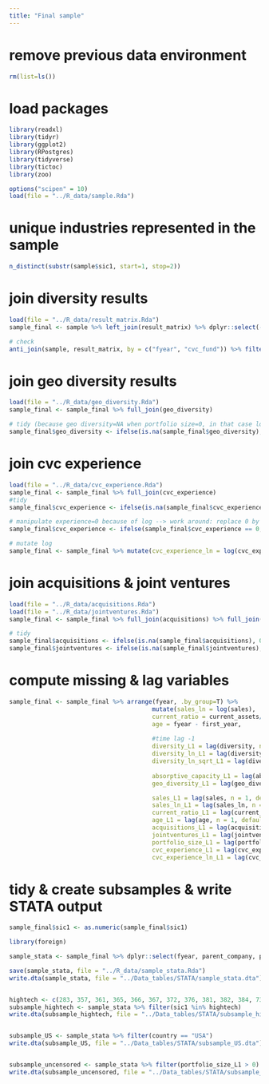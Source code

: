 ```yaml
---
title: "Final sample"
---
```


# remove previous data environment
```r
rm(list=ls())
```


# load packages
```r
library(readxl)
library(tidyr)
library(ggplot2)
library(RPostgres)
library(tidyverse)
library(tictoc)
library(zoo)
```


```r
options("scipen" = 10)
load(file = "../R_data/sample.Rda")
```


# unique industries represented in the sample
```r
n_distinct(substr(sample$sic1, start=1, stop=2))
```


# join diversity results
```r
load(file = "../R_data/result_matrix.Rda")
sample_final <- sample %>% left_join(result_matrix) %>% dplyr::select(-starts_with("sic"), sic1)

# check 
anti_join(sample, result_matrix, by = c("fyear", "cvc_fund")) %>% filter(fyear == 2014)
```


# join geo diversity results
```r
load(file = "../R_data/geo_diversity.Rda")
sample_final <- sample_final %>% full_join(geo_diversity)

# tidy (because geo diversity=NA when portfolio size=0, in that case logically geo diversity should also be 0)
sample_final$geo_diversity <- ifelse(is.na(sample_final$geo_diversity), 0, sample_final$geo_diversity)
```


# join cvc experience
```r
load(file = "../R_data/cvc_experience.Rda")
sample_final <- sample_final %>% full_join(cvc_experience)
#tidy
sample_final$cvc_experience <- ifelse(is.na(sample_final$cvc_experience), 0, sample_final$cvc_experience)

# manipulate experience=0 because of log --> work around: replace 0 by 2nd min value of distribution
sample_final$cvc_experience <- ifelse(sample_final$cvc_experience == 0, min(sample_final$cvc_experience[sample_final$cvc_experience != min(sample_final$cvc_experience)]), sample_final$cvc_experience)

# mutate log
sample_final <- sample_final %>% mutate(cvc_experience_ln = log(cvc_experience))
```


# join acquisitions & joint ventures
```r
load(file = "../R_data/acquisitions.Rda")
load(file = "../R_data/jointventures.Rda")
sample_final <- sample_final %>% full_join(acquisitions) %>% full_join(jointventures)

# tidy
sample_final$acquisitions <- ifelse(is.na(sample_final$acquisitions), 0, sample_final$acquisitions)
sample_final$jointventures <- ifelse(is.na(sample_final$jointventures), 0, sample_final$jointventures)
```


# compute missing & lag variables
```r
sample_final <- sample_final %>% arrange(fyear, .by_group=T) %>% 
                                        mutate(sales_ln = log(sales),
                                        current_ratio = current_assets/current_liabilies,
                                        age = fyear - first_year,
                                        
                                        #time lag -1
                                        diversity_L1 = lag(diversity, n = 1, default = NA),
                                        diversity_ln_L1 = lag(diversity_ln, n = 1, default = NA),
                                        diversity_ln_sqrt_L1 = lag(diversity_ln_sqrt, n = 1, default = NA),
                                        
                                        absorptive_capacity_L1 = lag(absorptive_capacity, n = 1, default = NA),
                                        geo_diversity_L1 = lag(geo_diversity, n = 1, default = NA),

                                        sales_L1 = lag(sales, n = 1, default = NA),
                                        sales_ln_L1 = lag(sales_ln, n = 1, default = NA),
                                        current_ratio_L1 = lag(current_ratio, n = 1, default = NA),
                                        age_L1 = lag(age, n = 1, default = NA),
                                        acquisitions_L1 = lag(acquisitions, n = 1, default = NA),
                                        jointventures_L1 = lag(jointventures, n = 1, default = NA),
                                        portfolio_size_L1 = lag(portfolio_size, n = 1, default = NA),
                                        cvc_experience_L1 = lag(cvc_experience, n = 1, default = NA),
                                        cvc_experience_ln_L1 = lag(cvc_experience_ln, n = 1, default = NA)) 
```



# tidy & create subsamples & write STATA output
```r
sample_final$sic1 <- as.numeric(sample_final$sic1)

library(foreign)

sample_stata <- sample_final %>% dplyr::select(fyear, parent_company, patent_count, diversity_L1, diversity_ln_L1, diversity_ln_sqrt_L1, absorptive_capacity_L1, geo_diversity_L1, sales_L1, sales_ln_L1, current_ratio_L1, age_L1, acquisitions_L1, jointventures_L1, portfolio_size_L1, cvc_experience_L1, cvc_experience_ln_L1, sic1, country)

save(sample_stata, file = "../R_data/sample_stata.Rda")
write.dta(sample_stata, file = "../Data_tables/STATA/sample_stata.dta")


hightech <- c(283, 357, 361, 365, 366, 367, 372, 376, 381, 382, 384, 737, 873)
subsample_hightech <- sample_stata %>% filter(sic1 %in% hightech)
write.dta(subsample_hightech, file = "../Data_tables/STATA/subsample_hightech.dta")


subsample_US <- sample_stata %>% filter(country == "USA")
write.dta(subsample_US, file = "../Data_tables/STATA/subsample_US.dta")


subsample_uncensored <- sample_stata %>% filter(portfolio_size_L1 > 0)
write.dta(subsample_uncensored, file = "../Data_tables/STATA/subsample_uncensored.dta")
```



